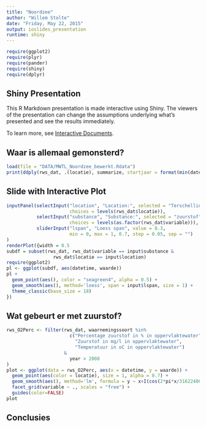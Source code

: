 ```yaml
---
title: "Noordzee"
author: "Willem Stolte"
date: "Friday, May 22, 2015"
output: ioslides_presentation
runtime: shiny
---
```

```r
require(ggplot2)
require(plyr)
require(pander)
require(shiny)
require(dplyr)
```

## Shiny Presentation

This R Markdown presentation is made interactive using Shiny. The viewers of the presentation can change the assumptions underlying what's presented and see the results immediately. 

To learn more, see [Interactive Documents](http://rmarkdown.rstudio.com/authoring_shiny.html).

## Waar is allemaal gemonsterd?

```r
load(file = "DATA/MWTL_Noordzee_bewerkt.Rdata")
print(ddply(rws_dat, .(locatie), summarize, startjaar = format(min(datetime), format = "%Y",), eindjaar = format(max(datetime), format = "%Y")), row.names = F)
```

## Slide with Interactive Plot

```r
inputPanel(selectInput("location", "Location:", selected = "Terschelling 10 km uit de kust", 
                       choices = levels(rws_dat$locatie)),
           selectInput("substance", "Substance:", selected = "zuurstof", 
                       choices = levels(as.factor(rws_dat$variable))),
           sliderInput("lspan", "Loess span", value = 0.3,
                       min = 0, max = 1, 0.7, step = 0.05, sep = "")
)
renderPlot({width = 0.5
subdf = subset(rws_dat, rws_dat$variable == input$substance &
                 rws_dat$locatie == input$location)
require(ggplot2)
pl <- ggplot(subdf, aes(datetime, waarde))
pl + 
  geom_point(aes(), color = "seagreen4", alpha = 0.5) + 
  geom_smooth(aes(), method='loess', span = input$lspan, size = 1) +
  theme_classic(base_size = 18)
})
```

## Wat gebeurt er met zuurstof? {.smaller}

```r
rws_O2Perc <- filter(rws_dat, waarnemingssoort %in% 
                       c("Percentage zuurstof in % in oppervlaktewater",
                         "Zuurstof in mg/l in oppervlaktewater", 
                         "Temperatuur in oC in oppervlaktewater")
                     &
                       year > 2008
)
plot <- ggplot(data = rws_O2Perc, aes(x = datetime, y = waarde)) + 
  geom_point(aes(color = locatie), size = 1, alpha = 0.7) + 
  geom_smooth(aes(), method='lm', formula = y ~ x+I(cos(2*pi*x/31622400))+I(sin(2*pi*x/31622400))) +
  facet_grid(variable ~ ., scales = "free") +
  guides(color=FALSE)
plot
```


## Conclusies


